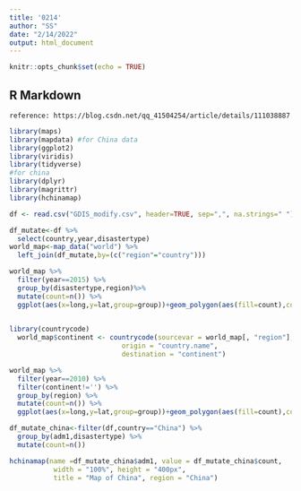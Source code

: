 ```yaml
---
title: '0214'
author: "SS"
date: "2/14/2022"
output: html_document
---
```


```r
knitr::opts_chunk$set(echo = TRUE)
```

## R Markdown
```
reference: https://blog.csdn.net/qq_41504254/article/details/111038887
```
```r
library(maps)
library(mapdata) #for China data
library(ggplot2)
library(viridis)
library(tidyverse)
#for china
library(dplyr)
library(magrittr)
library(hchinamap)
```

```r
df <- read.csv("GDIS_modify.csv", header=TRUE, sep=",", na.strings=" ")
```

```r
df_mutate<-df %>%
  select(country,year,disastertype)
world_map<-map_data("world") %>%
  left_join(df_mutate,by=(c("region"="country")))
```
```r
world_map %>%
  filter(year==2015) %>%
  group_by(disastertype,region)%>%
  mutate(count=n()) %>%
  ggplot(aes(x=long,y=lat,group=group))+geom_polygon(aes(fill=count),color="white")+facet_wrap(vars(disastertype))+scale_fill_gradient(low="snow",high="navy")
  

```
```r
library(countrycode)
  world_map$continent <- countrycode(sourcevar = world_map[, "region"],
                            origin = "country.name",
                            destination = "continent")
```
```r

world_map %>%
  filter(year==2010) %>%
  filter(continent!='') %>%
  group_by(region) %>%
  mutate(count=n()) %>%
  ggplot(aes(x=long,y=lat,group=group))+geom_polygon(aes(fill=count),color="white")+facet_wrap(vars(continent),scales = "free")+scale_fill_gradient(low="snow",high="navy")
```
```r
df_mutate_china<-filter(df,country=="China") %>%
  group_by(adm1,disastertype) %>%
  mutate(count=n()) 

hchinamap(name =df_mutate_china$adm1, value = df_mutate_china$count,
           width = "100%", height = "400px",
           title = "Map of China", region = "China")
```

